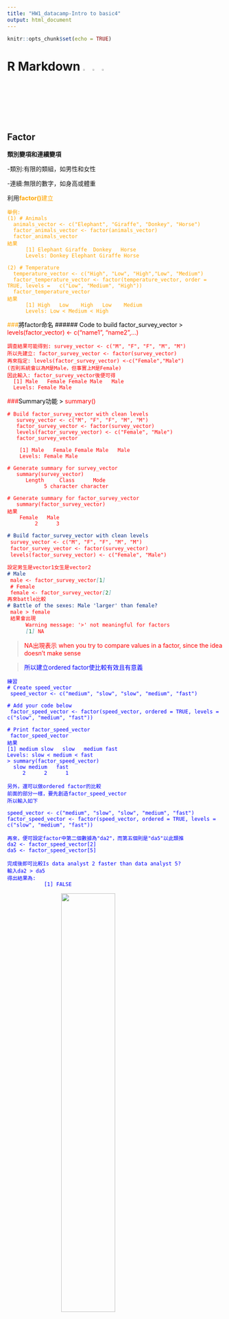 ```yaml
---
title: "HW1_datacamp-Intro to basic4"
output: html_document
---
```


```r
knitr::opts_chunk$set(echo = TRUE)
```

# R Markdown ![](https://cdn2.iconfinder.com/data/icons/chinese-new-year-11/32/24-512.png){width=3%}  ![](https://cdn2.iconfinder.com/data/icons/chinese-new-year-11/32/24-512.png){width=3%}  ![](https://cdn2.iconfinder.com/data/icons/chinese-new-year-11/32/24-512.png){width=3%}
## Factor
**類別變項和連續變項**

  -類別:有限的類組，如男性和女性
  
  -連續:無限的數字，如身高或體重

利用<font color="orange">**factor()**<font>建立

```
舉例:
(1) # Animals
  animals_vector <- c("Elephant", "Giraffe", "Donkey", "Horse")
  factor_animals_vector <- factor(animals_vector) 
  factor_animals_vector
結果 
      [1] Elephant Giraffe  Donkey   Horse   
      Levels: Donkey Elephant Giraffe Horse

(2) # Temperature
  temperature_vector <- c("High", "Low", "High","Low", "Medium")
  factor_temperature_vector <- factor(temperature_vector, order = TRUE, levels =   c("Low", "Medium", "High"))
  factor_temperature_vector
結果
      [1] High   Low    High   Low    Medium
      Levels: Low < Medium < High
```

###<font color="Black">將factor命名<font>
###### Code to build factor_survey_vector
> <font color="red">levels(factor_vector) <- c("name1", "name2",...)<font>

```
調查結果可能得到: survey_vector <- c("M", "F", "F", "M", "M")
所以先建立: factor_survey_vector <- factor(survey_vector)
再來指定: levels(factor_survey_vector) <-c("Female","Male")
(否則系統會以為M是Male，但事實上M是Female)
因此輸入: factor_survey_vector後便可得
  [1] Male   Female Female Male   Male  
  Levels: Female Male
```
###<font color="Black">Summary功能<font>
> <font color="red">summary()<font>

```
# Build factor_survey_vector with clean levels
   survey_vector <- c("M", "F", "F", "M", "M")
   factor_survey_vector <- factor(survey_vector)
   levels(factor_survey_vector) <- c("Female", "Male")
   factor_survey_vector

    [1] Male   Female Female Male   Male  
    Levels: Female Male
 
# Generate summary for survey_vector
   summary(survey_vector)
      Length     Class      Mode 
            5 character character

# Generate summary for factor_survey_vector
   summary(factor_survey_vector)
結果
    Female   Male 
         2      3
```
```markdown
# Build factor_survey_vector with clean levels
 survey_vector <- c("M", "F", "F", "M", "M")
 factor_survey_vector <- factor(survey_vector)
 levels(factor_survey_vector) <- c("Female", "Male")

設定男生是vector1女生是vector2 
# Male
 male <- factor_survey_vector[1]
 # Female
 female <- factor_survey_vector[2]
再來battle比較
# Battle of the sexes: Male 'larger' than female?
 male > female
 結果會出現
      Warning message: '>' not meaningful for factors
      [1] NA
```

> <font color="red">NA出現表示 when you try to compare values in a factor, since the idea doesn't make sense<font>

> <font color="blue">所以建立ordered factor使比較有效且有意義<font>

```
練習
# Create speed_vector
 speed_vector <- c("medium", "slow", "slow", "medium", "fast")
 
# Add your code below
 factor_speed_vector <- factor(speed_vector, ordered = TRUE, levels = c("slow", "medium", "fast"))
 
# Print factor_speed_vector
 factor_speed_vector
結果
[1] medium slow   slow   medium fast  
Levels: slow < medium < fast
> summary(factor_speed_vector)
  slow medium   fast 
     2      2      1
```
```
另外，還可以做ordered factor的比較
前面的部分一樣，要先創造factor_speed_vector
所以輸入如下

speed_vector <- c("medium", "slow", "slow", "medium", "fast")
factor_speed_vector <- factor(speed_vector, ordered = TRUE, levels = c("slow", "medium", "fast"))

再來，便可設定factor中第二個數據為"da2"，而第五個則是"da5"以此類推
da2 <- factor_speed_vector[2]
da5 <- factor_speed_vector[5]

完成後即可比較Is data analyst 2 faster than data analyst 5?
輸入da2 > da5
得出結果為:
            [1] FALSE
```

<img src="https://www.thelawofattraction.com/wp-content/uploads/blog-5-Reasons-to-Keep-Going-When-Life-Gets-Tough.jpg" style="display:block; margin:auto; width:50%;">  